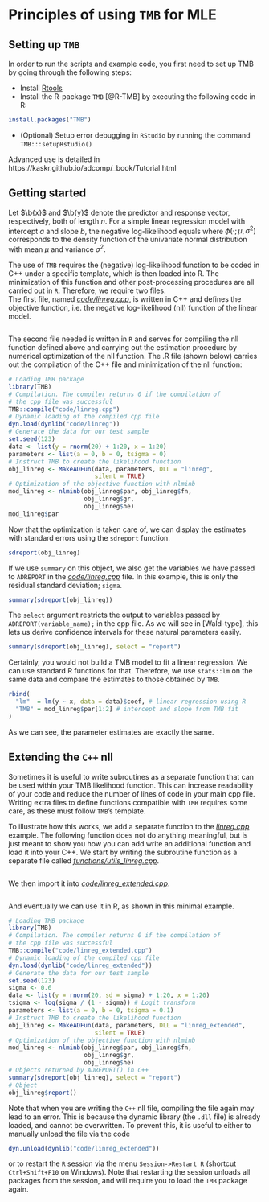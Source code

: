 # Principles of using `TMB` for MLE

## Setting up `TMB`
In order to run the scripts and example code, you first need to set up TMB by going through the following steps:

- Install [Rtools](https://cran.r-project.org/bin/windows/Rtools/)
- Install the R-package `TMB` [@R-TMB] by executing the following code in R:

```r
install.packages("TMB")
```

- (Optional) Setup error debugging in `RStudio` by running the command  `TMB:::setupRstudio()`


Advanced use is detailed in https://kaskr.github.io/adcomp/_book/Tutorial.html

## Getting started

Let $\b{x}$ and $\b{y}$ denote the predictor and response vector, respectively, both of length $n$.
For a simple linear regression model with intercept $a$ and slope $b$, the negative log-likelihood equals
\begin{equation*}
- \log L(a, b, \sigma^2) = - \sum_{i=1}^n \log(\phi(y_i; a + bx_i, \sigma^2)),
\end{equation*}
where $\phi(\cdot; \mu, \sigma^2)$ corresponds to the density function of the univariate normal distribution with mean $\mu$ and variance $\sigma^2$.

The use of `TMB` requires the (negative) log-likelihood function to be coded in C++ under a specific template, which is then loaded into R.
The minimization of this function and other post-processing procedures are all carried out in `R`.
Therefore, we require two files.\
The first file, named *[code/linreg.cpp](code/linreg.cpp)*, is written in C++ and defines the objective function, i.e. the negative log-likelihood (nll) function of the linear model.

```Rcpp
```

The second file needed is written in `R` and serves for compiling the nll function defined above and carrying out the estimation procedure by numerical optimization of the nll function.
The .R file (shown below) carries out the compilation of the C++ file and minimization of the nll function:
```r
# Loading TMB package
library(TMB)
# Compilation. The compiler returns 0 if the compilation of
# the cpp file was successful
TMB::compile("code/linreg.cpp")
# Dynamic loading of the compiled cpp file
dyn.load(dynlib("code/linreg"))
# Generate the data for our test sample
set.seed(123)
data <- list(y = rnorm(20) + 1:20, x = 1:20)
parameters <- list(a = 0, b = 0, tsigma = 0)
# Instruct TMB to create the likelihood function
obj_linreg <- MakeADFun(data, parameters, DLL = "linreg",
                        silent = TRUE)
# Optimization of the objective function with nlminb
mod_linreg <- nlminb(obj_linreg$par, obj_linreg$fn,
                     obj_linreg$gr,
                     obj_linreg$he)
mod_linreg$par
```

Now that the optimization is taken care of, we can display the estimates with standard errors using the `sdreport` function.
```r
sdreport(obj_linreg)
```
If we use `summary` on this object, we also get the variables we have passed to `ADREPORT` in the *[code/linreg.cpp](code/linreg.cpp)* file.
In this example, this is only the residual standard deviation;  `sigma`.
```r
summary(sdreport(obj_linreg))
```
The `select` argument restricts the output to variables passed
by `ADREPORT(variable_name);` in the cpp file.
As we will see in [Wald-type], this lets us derive confidence intervals for these natural parameters easily.
```r
summary(sdreport(obj_linreg), select = "report")
```

Certainly, you would not build a TMB model to fit a linear regression. We can use standard R functions for that. Therefore, we use `stats::lm` on the same data and compare the estimates to those obtained by `TMB`.
```r
rbind(
  "lm"  = lm(y ~ x, data = data)$coef, # linear regression using R
  "TMB" = mod_linreg$par[1:2] # intercept and slope from TMB fit
)
```
As we can see, the parameter estimates are exactly the same.

## Extending the `C++` nll
Sometimes it is useful to write subroutines as a separate function that can be used within your TMB likelihood function.
This can increase readability of your code and reduce the number of lines of code in your main cpp file.
Writing extra files to define functions compatible with `TMB` requires some care, as these must follow `TMB`'s template.
<!-- It is noteworthy that `linreg.cpp` doesn't have to contain many lines of code, as they can be distributed in other files and loaded. -->

To illustrate how this works, we add a separate function to the *[linreg.cpp](code/linreg.cpp)* example.
The following function does not do anything meaningful, but is just meant to show you how you can add write an additional function and load it into your C++.
We start by writing the subroutine function as a separate file called *[functions/utils_linreg.cpp](functions/utils_linreg.cpp)*.
```Rcpp
```
We then import it into [*code/linreg_extended.cpp*](code/linreg_extended.cpp). 
```Rcpp
```
And eventually we can use it in R, as shown in this minimal example.
```r
# Loading TMB package
library(TMB)
# Compilation. The compiler returns 0 if the compilation of
# the cpp file was successful
TMB::compile("code/linreg_extended.cpp")
# Dynamic loading of the compiled cpp file
dyn.load(dynlib("code/linreg_extended"))
# Generate the data for our test sample
set.seed(123)
sigma <- 0.6
data <- list(y = rnorm(20, sd = sigma) + 1:20, x = 1:20)
tsigma <- log(sigma / (1 - sigma)) # Logit transform
parameters <- list(a = 0, b = 0, tsigma = 0.1)
# Instruct TMB to create the likelihood function
obj_linreg <- MakeADFun(data, parameters, DLL = "linreg_extended",
                        silent = TRUE)
# Optimization of the objective function with nlminb
mod_linreg <- nlminb(obj_linreg$par, obj_linreg$fn,
                     obj_linreg$gr,
                     obj_linreg$he)
# Objects returned by ADREPORT() in C++
summary(sdreport(obj_linreg), select = "report")
# Object
obj_linreg$report()
```

Note that when you are writing the `C++` nll file, compiling the file again may lead to an error.
This is because the dynamic library (the `.dll` file) is already loaded, and cannot be overwritten.
To prevent this, it is useful to either to manually unload the file via the code
```r
dyn.unload(dynlib("code/linreg_extended"))
```
or to restart the `R` session via the menu `Session->Restart R` (shortcut `Ctrl+Shift+F10` on Windows).
Note that restarting the session unloads all packages from the session, and will require you to load the `TMB` package again.

